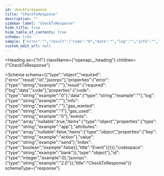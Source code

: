 ```yaml
---
id: checktxresponse
title: "CheckTxResponse"
description: ""
sidebar_label: "CheckTxResponse"
hide_title: true
hide_table_of_contents: true
schema: true
sample: {"error":"","result":{"code":"0","data":"","log":"","info":"","gas_wanted":"1","gas_used":"0","events":[{"type":"app","attributes":[{"key":"action","value":"send","index":false}]}],"codespace":"bank"},"id":0,"jsonrpc":"2.0"}
custom_edit_url: null
---
```



<Heading
  as={"h1"}
  className={"openapi__heading"}
  children={"CheckTxResponse"}
>
</Heading>





<Schema
  schema={{"type":"object","required":["error","result","id","jsonrpc"],"properties":{"error":{"type":"string","example":""},"result":{"required":["log","data","code"],"properties":{"code":{"type":"string","example":"0"},"data":{"type":"string","example":""},"log":{"type":"string","example":""},"info":{"type":"string","example":""},"gas_wanted":{"type":"string","example":"1"},"gas_used":{"type":"string","example":"0"},"events":{"type":"array","nullable":true,"items":{"type":"object","properties":{"type":{"type":"string","example":"app"},"attributes":{"type":"array","nullable":false,"items":{"type":"object","properties":{"key":{"type":"string","example":"action"},"value":{"type":"string","example":"send"},"index":{"type":"boolean","example":false}},"title":"Event"}}}}},"codespace":{"type":"string","example":"bank"}},"type":"object"},"id":{"type":"integer","example":0},"jsonrpc":{"type":"string","example":"2.0"}},"title":"CheckTxResponse"}}
  schemaType={"response"}
>
  
</Schema>
            
